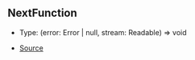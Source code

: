 ## NextFunction

- Type: (error: Error \| null, stream: Readable) => void

- [Source](https://github.com/Androz2091/discord-player/blob/97a849a/packages/discord-player/src/extractors/BaseExtractor.ts#L127)